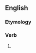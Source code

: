 ==English==

===Etymology===
{{suffix|en|attend|eth}}

===Verb===
{{head|en|verb form}}

# {{en-archaic third-person singular of|attend}}